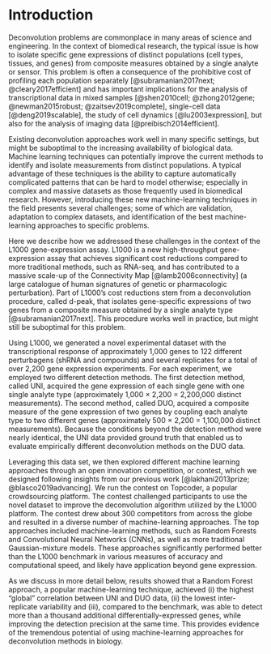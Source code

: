 
Introduction
============

Deconvolution problems are commonplace in many areas of science and engineering. In the context of biomedical research, the typical issue is how to isolate specific gene expressions of distinct populations (cell types, tissues, and genes) from composite measures obtained by a single analyte or sensor. This problem is often a consequence of the prohibitive cost of profiling each population separately [@subramanian2017next; @cleary2017efficient] and has important implications for the analysis of transcriptional data in mixed samples [@shen2010cell; @zhong2012gene; @newman2015robust; @zaitsev2019complete], single-cell data [@deng2019scalable], the study of cell dynamics [@lu2003expression], but also for the analysis of imaging data [@preibisch2014efficient]. 

<!-- Deconvolution problems are ubiquitous in many areas of science and engineering. In the context of biomedical research, the issue often consists of isolating specific gene expression levels from distinct populations (cell types, tissues, and genes) using composite measures obtained from a single analyte or sensor; a problem that stems from the prohibitive cost of profiling each population separately [@subramanian2017next; @cleary2017efficient]. Typical examples include measuring cell-type specific differential gene expression from mixed samples [], profiling single-cell gene expression in heterogeneous tissues [@deng2019scalable], and tracking cell growth in dynamically evolving populations []; but similar problems arise also in many other related contexts, such as imaging [e.g., multiview integration, @preibisch2014efficient]. In all these situations, researchers must deconvolute the composite data to identify and isolate measurements from each population.  -->

Existing deconvolution approaches work well in many specific settings, but might be suboptimal to the increasing availability of biological data. Machine learning techniques can potentially improve the current methods to identify and isolate measurements from distinct populations. A typical advantage of these techniques is the ability to capture automatically complicated patterns that can be hard to model otherwise; especially in complex and massive datasets as those frequently used in biomedical research. However, introducing these new machine-learning techniques in the field presents several challenges; some of which are validation, adaptation to complex datasets, and identification of the best machine-learning approaches to specific problems.

Here we describe how we addressed these challenges in the context of the L1000 gene-expression assay. L1000 is a new high-throughput gene-expression assay that achieves significant cost reductions compared to more traditional methods, such as RNA-seq, and has contributed to a massive scale-up of the Connectivity Map [@lamb2006connectivity] (a large catalogue of human signatures of genetic or pharmacologic perturbation). Part of L1000's cost reductions stem from a deconvolution procedure, called d-peak, that isolates gene-specific expressions of two genes from a composite measure obtained by a single analyte type [@subramanian2017next]. This procedure works well in practice, but might still be suboptimal for this problem.

Using L1000, we generated a novel experimental dataset with the transcriptional response of approximately 1,000 genes to 122 different perturbagens (shRNA and compounds) and several replicates for a total of over 2,200 gene expression experiments. 
For each experiment, we employed two different detection methods. The first detection method, called UNI, acquired the gene expression of each single gene with one single analyte type (approximately 1,000 $\times$ 2,200 = 2,200,000 distinct measurements). 
The second method, called DUO, acquired a composite measure of the gene expression of two genes by coupling each analyte type to two different genes (approximately 500 $\times$ 2,200 = 1,100,000 distinct measurements). Because the conditions beyond the detection method were nearly identical, the UNI data provided ground truth that enabled us to evaluate empirically different deconvolution methods on the DUO data.

Leveraging this data set, we then explored different machine learning approaches through an open innovation competition, or contest, which we designed following insights from our previous work [@lakhani2013prize; @blasco2019advancing]. We run the contest on Topcoder, a popular crowdsourcing platform. The contest challenged participants to use the novel dataset to improve the deconvolution algorithm utilized by the L1000 platform. The contest drew about 300 competitors from across the globe and resulted in a diverse number of machine-learning approaches. The top approaches included machine-learning methods, such as Random Forests and Convolutional Neural Networks (CNNs), as well as more traditional Gaussian-mixture models. These approaches significantly performed better than the L1000 benchmark in various measures of accuracy and computational speed, and likely have application beyond gene expression.

As we discuss in more detail below, results showed that a Random Forest approach, a popular machine-learning technique, achieved (i) the highest "global" correlation between UNI and DUO data, (ii) the lowest inter-replicate variability and (iii), compared to the benchmark, was able to detect more than a thousand additional differentially-expressed genes, while improving the detection precision at the same time. This provides evidence of the tremendous potential of using machine-learning approaches for deconvolution methods in biology. 
